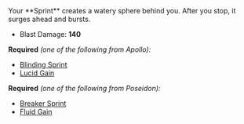 
<Boon>
Your **Sprint** creates a watery sphere behind you. After you stop, it surges ahead and bursts.

- Blast Damage: **140**

</Boon>

**Required** _(one of the following from Apollo):_

- [Blinding Sprint](/boons/apollo#blinding-sprint)
- [Lucid Gain](/boons/apollo#lucid-gain)

**Required** _(one of the following from Poseidon):_

- [Breaker Sprint](/boons/poseidon#breaker-sprint)
- [Fluid Gain](/boons/poseidon#fluid-gain)
